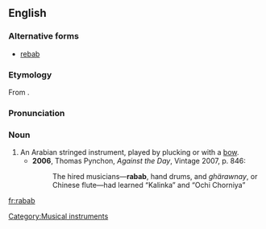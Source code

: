 ==English==
===Alternative forms===
*[[rebab]]

===Etymology===
From {{Arab.}} {{ARchar|[[رباب]]}}.

===Pronunciation===
{{IPA|/ɹɪˈbæb/}}

===Noun===
{{en-noun}}

# An Arabian stringed instrument, played by plucking or with a [[bow]].
#*'''2006''', Thomas Pynchon, ''Against the Day'', Vintage 2007, p. 846:
#*:The hired musicians—'''rabab''', hand drums, and ''ghärawnay'', or Chinese flute—had learned “Kalinka” and “Ochi Chorniya”

[[Category:Musical instruments]]

[[fr:rabab]]